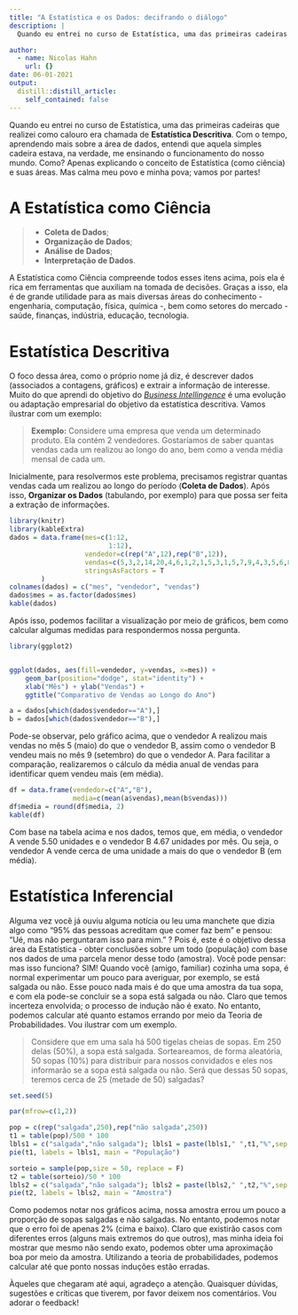 ```yaml
---
title: "A Estatística e os Dados: decifrando o diálogo"
description: |
  Quando eu entrei no curso de Estatística, uma das primeiras cadeiras que realizei como calouro era chamada de <b>Estatística Descritiva</b>. Com o tempo, aprendendo mais sobre a área de dados, entendi que aquela simples cadeira estava, na verdade, me ensinando o funcionamento do nosso mundo.

author:
  - name: Nicolas Hahn
    url: {}
date: 06-01-2021
output:
  distill::distill_article:
    self_contained: false
---
```


Quando eu entrei no curso de Estatística, uma das primeiras cadeiras que realizei como calouro era chamada de **Estatística Descritiva**. Com o tempo, aprendendo mais sobre a área de dados, entendi que aquela simples cadeira estava, na verdade, me ensinando o funcionamento do nosso mundo. Como? Apenas explicando o conceito de Estatística (como ciência) e suas áreas. Mas calma meu povo e minha pova; vamos por partes!

# A Estatística como Ciência

>* **Coleta de Dados**; 
>* **Organização de Dados**;
>* **Análise de Dados**;
>* **Interpretação de Dados**.

A Estatística como Ciência compreende todos esses itens acima, pois ela é rica em ferramentas que auxiliam na tomada de decisões. Graças a isso, ela é de grande utilidade para as mais diversas áreas do conhecimento - engenharia, computação, física, química -, bem como setores do mercado - saúde, finanças, indústria, educação, tecnologia.    


# Estatística Descritiva

O foco dessa área, como o próprio nome já diz, é descrever dados (associados a contagens, gráficos) e extrair a informação de interesse. Muito do que aprendi do objetivo do [*Business Intellingence*](https://pt.wikipedia.org/wiki/Intelig%C3%AAncia_empresarial) é uma evolução ou adaptação empresarial do objetivo da estatística descritiva. Vamos ilustrar com um exemplo:

> **Exemplo:** Considere uma empresa que venda um determinado produto. Ela contém 2 vendedores. Gostaríamos de saber quantas vendas cada um realizou ao longo do ano, bem como a venda média mensal de cada um.

Inicialmente, para resolvermos este problema, precisamos registrar quantas vendas cada um realizou ao longo do período (**Coleta de Dados**). Após isso, **Organizar os Dados** (tabulando, por exemplo) para que possa ser feita a extração de informações.

```r
library(knitr)
library(kableExtra)
dados = data.frame(mes=c(1:12,
                         1:12),
                   vendedor=c(rep("A",12),rep("B",12)),
                   vendas=c(5,3,2,14,20,4,6,1,2,1,5,3,1,5,7,9,4,3,5,6,8,5,2,1),
                   stringsAsFactors = T
        )
colnames(dados) = c("mes", "vendedor", "vendas")
dados$mes = as.factor(dados$mes)
kable(dados)
```

Após isso, podemos facilitar a visualização por meio de gráficos, bem como calcular algumas medidas para respondermos nossa pergunta.

```r
library(ggplot2)


ggplot(dados, aes(fill=vendedor, y=vendas, x=mes)) + 
    geom_bar(position="dodge", stat="identity") +
    xlab("Mês") + ylab("Vendas") +
    ggtitle("Comparativo de Vendas ao Longo do Ano")

a = dados[which(dados$vendedor=="A"),]
b = dados[which(dados$vendedor=="B"),]
```

Pode-se observar, pelo gráfico acima, que o vendedor A realizou mais vendas no mês 5 (maio) do que o vendedor B, assim como o vendedor B vendeu mais no mês 9 (setembro) do que o vendedor A. Para facilitar a comparação, realizaremos o cálculo da média anual de vendas para identificar quem vendeu mais (em média).


```r
df = data.frame(vendedor=c("A","B"),
                media=c(mean(a$vendas),mean(b$vendas)))
df$media = round(df$media, 2)
kable(df)
```

Com base na tabela acima e nos dados, temos que, em média, o vendedor A vende 5.50 unidades e o vendedor B 4.67 unidades por mês. Ou seja, o vendedor A vende cerca de uma unidade a mais do que o vendedor B (em média).


# Estatística Inferencial

Alguma vez você já ouviu alguma notícia ou leu uma manchete que dizia algo como "95% das pessoas acreditam que comer faz bem" e pensou: "Ué, mas não perguntaram isso para mim." ? Pois é, este é o objetivo dessa área da Estatística - obter conclusões sobre um todo (população) com base nos dados de uma parcela menor desse todo (amostra). Você pode pensar: mas isso funciona? SIM! Quando você (amigo, familiar) cozinha uma sopa, é normal experimentar um pouco para averiguar, por exemplo, se está salgada ou não. Esse pouco nada mais é do que uma amostra da tua sopa, e com ela pode-se concluir se a sopa está salgada ou não. Claro que temos incerteza envolvida; o processo de indução não é exato. No entanto, podemos calcular até quanto estamos errando por meio da Teoria de Probabilidades. Vou ilustrar com um exemplo.

> Considere que em uma sala há 500 tigelas cheias de sopas. Em 250 delas (50%), a sopa está salgada. Sorteareamos, de forma aleatória, 50 sopas (10%) para distribuir para nossos convidados e eles nos informarão se a sopa está salgada ou não. Será que dessas 50 sopas, teremos cerca de 25 (metade de 50) salgadas?

```r
set.seed(5)

par(mfrow=c(1,2))

pop = c(rep("salgada",250),rep("não salgada",250))
t1 = table(pop)/500 * 100
lbls1 = c("salgada","não salgada"); lbls1 = paste(lbls1," ",t1,"%",sep = "")
pie(t1, labels = lbls1, main = "População")

sorteio = sample(pop,size = 50, replace = F)
t2 = table(sorteio)/50 * 100
lbls2 = c("salgada","não salgada"); lbls2 = paste(lbls2," ",t2,"%",sep = "")
pie(t2, labels = lbls2, main = "Amostra")
```

Como podemos notar nos gráficos acima, nossa amostra errou um pouco a proporção de sopas salgadas e não salgadas. No entanto, podemos notar que o erro foi de apenas 2% (cima e baixo). Claro que existirão casos com diferentes erros (alguns mais extremos do que outros), mas minha ideia foi mostrar que mesmo não sendo exato, podemos obter uma aproximação boa por meio da amostra. Utilizando a teoria de probabilidades, podemos calcular até que ponto nossas induções estão erradas.

Àqueles que chegaram até aqui, agradeço a atenção. Quaisquer dúvidas, sugestões e críticas que tiverem, por favor deixem nos comentários. Vou adorar o feedback!